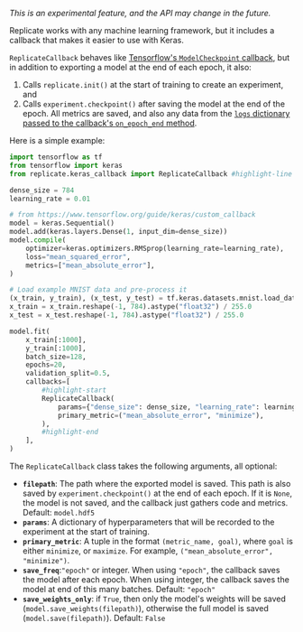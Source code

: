 
<DocsLayout title="Keras integration">


_This is an experimental feature, and the API may change in the future._

Replicate works with any machine learning framework, but it includes a callback that makes it easier to use with Keras.

`ReplicateCallback` behaves like [Tensorflow's `ModelCheckpoint` callback](https://www.tensorflow.org/api_docs/python/tf/keras/callbacks/ModelCheckpoint), but in addition to exporting a model at the end of each epoch, it also:

1. Calls `replicate.init()` at the start of training to create an experiment, and
2. Calls `experiment.checkpoint()` after saving the model at the end of the epoch. All metrics are saved, and also any data from the [`logs` dictionary passed to the callback's `on_epoch_end` method](https://www.tensorflow.org/guide/keras/custom_callback#a_basic_example).

Here is a simple example:

```python
import tensorflow as tf
from tensorflow import keras
from replicate.keras_callback import ReplicateCallback #highlight-line

dense_size = 784
learning_rate = 0.01

# from https://www.tensorflow.org/guide/keras/custom_callback
model = keras.Sequential()
model.add(keras.layers.Dense(1, input_dim=dense_size))
model.compile(
    optimizer=keras.optimizers.RMSprop(learning_rate=learning_rate),
    loss="mean_squared_error",
    metrics=["mean_absolute_error"],
)

# Load example MNIST data and pre-process it
(x_train, y_train), (x_test, y_test) = tf.keras.datasets.mnist.load_data()
x_train = x_train.reshape(-1, 784).astype("float32") / 255.0
x_test = x_test.reshape(-1, 784).astype("float32") / 255.0

model.fit(
    x_train[:1000],
    y_train[:1000],
    batch_size=128,
    epochs=20,
    validation_split=0.5,
    callbacks=[
        #highlight-start
        ReplicateCallback(
            params={"dense_size": dense_size, "learning_rate": learning_rate,},
            primary_metric=("mean_absolute_error", "minimize"),
        ),
        #highlight-end
    ],
)
```

The `ReplicateCallback` class takes the following arguments, all optional:

- **`filepath`**: The path where the exported model is saved. This path is also saved by `experiment.checkpoint()` at the end of each epoch. If it is `None`, the model is not saved, and the callback just gathers code and metrics. Default: `model.hdf5`
- **`params`**: A dictionary of hyperparameters that will be recorded to the experiment at the start of training.
- **`primary_metric`**: A tuple in the format `(metric_name, goal)`, where `goal` is either `minimize`, or `maximize`. For example, `("mean_absolute_error", "minimize")`.
- **`save_freq`**:`"epoch"` or integer. When using `"epoch"`, the callback saves the model after each epoch. When using integer, the callback saves the model at end of this many batches. Default: `"epoch"`
- **`save_weights_only`**: if `True`, then only the model's weights will be saved (`model.save_weights(filepath)`), otherwise the full model is saved (`model.save(filepath)`). Default: `False`

</DocsLayout>

